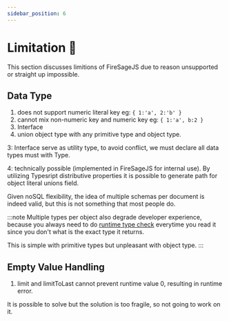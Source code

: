 ```yaml
---
sidebar_position: 6
---
```


# Limitation 🐧

This section discusses limitions of FireSageJS due to reason unsupported or straight up impossible.

## Data Type

1. does not support numeric literal key eg: `{ 1:'a', 2:'b' }`
2. cannot mix non-numeric key and numeric key eg: `{ 1:'a', b:2 }`
3. Interface
4. union object type with any primitive type and object type.

3: Interface serve as utility type, to avoid conflict, we must declare all data types must with Type.

4: technically possible (implemented in FireSageJS for internal use). By utilizing Typesript distributive properties it is possible to generate path for object literal unions field.

Given noSQL flexibility, the idea of multiple schemas per document is indeed valid, but this is not something that most people do.

:::note
Multiple types per object also degrade developer experience, because you always need to do [runtime type check](https://www.typescriptlang.org/docs/handbook/2/everyday-types.html#working-with-union-types) everytime you read it since you don't what is the exact type it returns.

This is simple with primitive types but unpleasant with object type.
:::

## Empty Value Handling

1. limit and limitToLast cannot prevent runtime value 0, resulting in runtime error.

It is possible to solve but the solution is too fragile, so not going to work on it.
